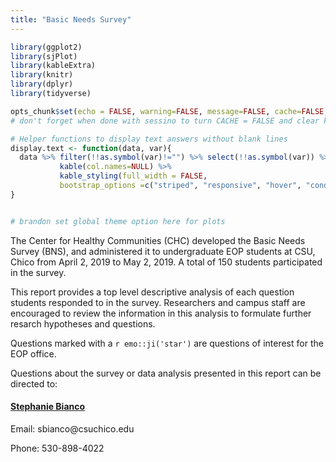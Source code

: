 ---
title: "Basic Needs Survey"
---
```{r, include=FALSE}
library(ggplot2)
library(sjPlot)
library(kableExtra)
library(knitr)
library(dplyr)
library(tidyverse)

opts_chunk$set(echo = FALSE, warning=FALSE, message=FALSE, cache=FALSE, fig.height=4, fig.width=6, fig.align = 'center')
# don't forget when done with sessino to turn CACHE = FALSE and clear knitr cache (last option under the knit button)

# Helper functions to display text answers without blank lines
display.text <- function(data, var){
  data %>% filter(!!as.symbol(var)!="") %>% select(!!as.symbol(var)) %>%
           kable(col.names=NULL) %>% 
           kable_styling(full_width = FALSE, 
           bootstrap_options =c("striped", "responsive", "hover", "condensed"))
}


# brandon set global theme option here for plots
```

The Center for Healthy Communities (CHC) developed the Basic Needs Survey (BNS), 
and administered it to undergraduate EOP students at CSU, Chico from April 2, 2019 to May 2, 2019. A total of 150 students participated in the survey.

This report provides a top level descriptive analysis of each question students responded to in the survey. Researchers and campus staff are encouraged to review the information in this analysis to formulate further resarch hypotheses and questions.
  
Questions marked with a `r emo::ji('star')` are questions of interest for the EOP office.

Questions about the survey or data analysis presented in this report can be directed to:

#### [Stephanie Bianco](https://www.csuchico.edu/chc/about/staff/stephanie-bianco.shtml)

Email: sbianco@csuchico.edu

Phone: 530-898-4022


